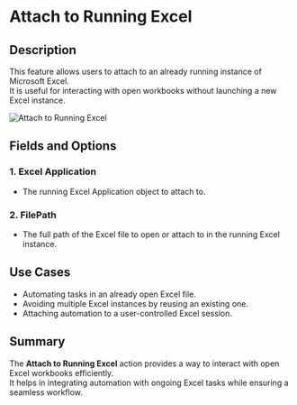 # Attach to Running Excel  

## Description
This feature allows users to attach to an already running instance of Microsoft Excel.  
It is useful for interacting with open workbooks without launching a new Excel instance.  

![Attach to Running Excel](../../../assets/excel/attach-to-running-excel.png)  

## Fields and Options  

### 1. Excel Application
- The running Excel Application object to attach to.

### 2. FilePath
- The full path of the Excel file to open or attach to in the running Excel instance.

## Use Cases
- Automating tasks in an already open Excel file.  
- Avoiding multiple Excel instances by reusing an existing one.  
- Attaching automation to a user-controlled Excel session.  

## Summary
The **Attach to Running Excel** action provides a way to interact with open Excel workbooks efficiently.  
It helps in integrating automation with ongoing Excel tasks while ensuring a seamless workflow.  